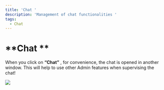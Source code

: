 ```yaml
---
title: 'Chat '
description: 'Management of chat functionalities '
tags:
  - Chat
---
```


# **Chat **

When you click on **“Chat”** , for convenience, the chat is opened in another window. This will help to use other Admin features when supervising the chat!

![](/img/Marvaimages/documentationchat1.jpg)
